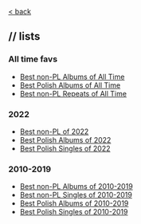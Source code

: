 [\< back](/music)

## // lists

### All time favs

- [Best non-PL Albums of All Time](/music/lists/best-non-pl-albums-of-all-time)
- [Best Polish Albums of All Time](/music/lists/best-pl-albums-of-all-time)
- [Best non-PL Repeats of All Time](/music/lists/best-non-pl-repeats-of-all-time)

### 2022

- [Best non-PL of 2022](/music/lists/best-non-pl-of-2022)
- [Best Polish Albums of 2022](/music/lists/best-pl-albums-of-2022)
- [Best Polish Singles of 2022](/music/lists/best-pl-singles-of-2022)

### 2010-2019

- [Best non-PL Albums of 2010-2019](/music/lists/best-non-pl-albums-of-2010-2019)
- [Best non-PL Singles of 2010-2019](/music/lists/best-non-pl-singles-of-2010-2019)
  <br/>
- [Best Polish Albums of 2010-2019](/music/lists/best-pl-albums-of-2010-2019)
- [Best Polish Singles of 2010-2019](/music/lists/best-pl-singles-of-2010-2019)
  <br/>
